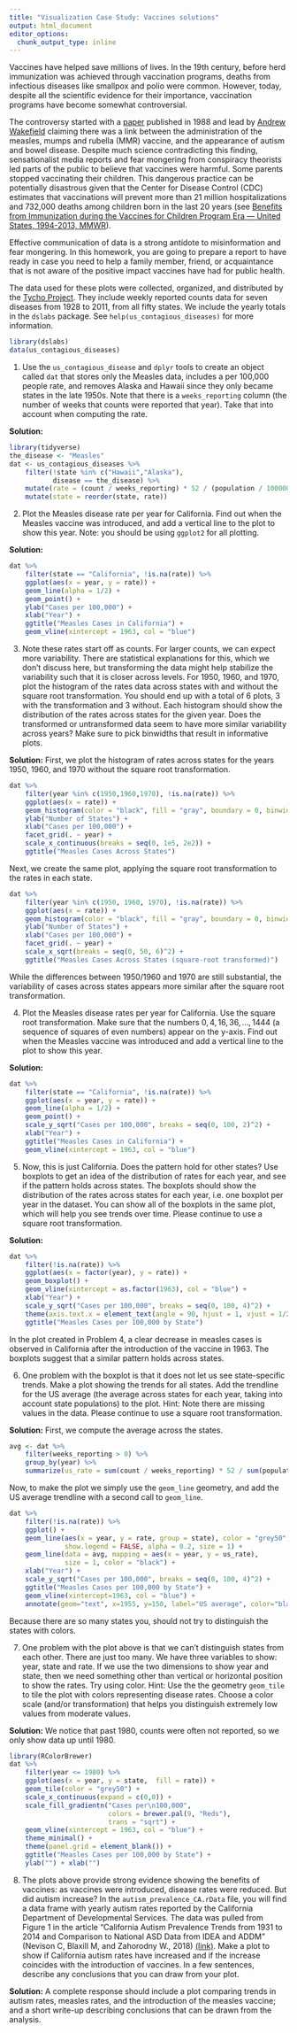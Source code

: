 ```yaml
---
title: "Visualization Case Study: Vaccines solutions"
output: html_document
editor_options: 
  chunk_output_type: inline
---
```


Vaccines have helped save millions of lives. In the 19th century, before herd immunization was achieved through vaccination programs, deaths from infectious diseases like smallpox and polio were common. However, today, despite all the scientific evidence for their importance, vaccination programs have become somewhat controversial.

The controversy started with a [paper](http://www.thelancet.com/journals/lancet/article/PIIS0140-6736(97)11096-0/abstract) published in 1988 and lead by [Andrew Wakefield](https://en.wikipedia.org/wiki/Andrew_Wakefield) claiming there was a link between the administration of the measles, mumps and rubella (MMR) vaccine, and the appearance of autism and bowel disease. Despite much science contradicting this finding, sensationalist media reports and fear mongering from conspiracy theorists led parts of the public to believe that vaccines were harmful. Some parents stopped vaccinating their children. This dangerous practice can be potentially disastrous given that the Center for Disease Control (CDC) estimates that vaccinations will prevent more than 21 million hospitalizations and 732,000 deaths among children born in the last 20 years (see [Benefits from Immunization during the Vaccines for Children Program Era — United States, 1994-2013, MMWR](https://www.cdc.gov/mmwr/preview/mmwrhtml/mm6316a4.htm)). 

Effective communication of data is a strong antidote to misinformation and fear mongering. In this homework, you are going to prepare a report to have ready in case you need to help a family member, friend, or acquaintance that is not aware of the positive impact vaccines have had for public health. 

The data used for these plots were collected, organized, and distributed by the [Tycho Project](http://www.tycho.pitt.edu/). They include weekly reported counts data for seven diseases from 1928 to 2011, from all fifty states. We include the yearly totals in the `dslabs` package. See `help(us_contagious_diseases)` for more information. 

```r
library(dslabs)
data(us_contagious_diseases)
```

1. Use the `us_contagious_disease` and `dplyr` tools to create an object called `dat` that stores only the Measles data, includes a per 100,000 people rate, and removes Alaska and Hawaii since they only became states in the late 1950s. Note that there is a `weeks_reporting` column (the number of weeks that counts were reported that year). Take that into account when computing the rate.

**Solution:** 
```r
library(tidyverse)
the_disease <- "Measles"
dat <- us_contagious_diseases %>%
    filter(!state %in% c("Hawaii","Alaska"),
           disease == the_disease) %>%
    mutate(rate = (count / weeks_reporting) * 52 / (population / 100000)) %>% 
    mutate(state = reorder(state, rate)) 
```


2. Plot the Measles disease rate per year for California. Find out when the Measles vaccine was introduced, and add a vertical line to the plot to show this year. Note: you should be using `ggplot2` for all plotting.

**Solution:**  
```r
dat %>% 
    filter(state == "California", !is.na(rate)) %>%
    ggplot(aes(x = year, y = rate)) +
    geom_line(alpha = 1/2) + 
    geom_point() + 
    ylab("Cases per 100,000") + 
    xlab("Year") +
    ggtitle("Measles Cases in California") + 
    geom_vline(xintercept = 1963, col = "blue")
```

3. Note these rates start off as counts. For larger counts, we can expect more variability. There are statistical explanations for this, which we don't discuss here, but transforming the data might help stabilize the variability such that it is closer across levels. For 1950, 1960, and 1970, plot the histogram of the rates data across states with and without the square root transformation. You should end up with a total of 6 plots, 3 with the transformation and 3 without. Each histogram should show the distribution of the rates across states for the given year. Does the transformed or untransformed data seem to have more similar variability across years? Make sure to pick binwidths that result in informative plots.

**Solution:** First, we plot the histogram of rates across states for the years 1950, 1960, and 1970 without the square root transformation.
```r
dat %>% 
    filter(year %in% c(1950,1960,1970), !is.na(rate)) %>%
    ggplot(aes(x = rate)) +
    geom_histogram(color = "black", fill = "gray", boundary = 0, binwidth = 50) +
    ylab("Number of States") +
    xlab("Cases per 100,000") +
    facet_grid(. ~ year) +
    scale_x_continuous(breaks = seq(0, 1e5, 2e2)) +
    ggtitle("Measles Cases Across States")
```

Next, we create the same plot, applying the square root transformation to the rates in each state.
```r
dat %>% 
    filter(year %in% c(1950, 1960, 1970), !is.na(rate)) %>%
    ggplot(aes(x = rate)) +
    geom_histogram(color = "black", fill = "gray", boundary = 0, binwidth = 3) +
    ylab("Number of States") +
    xlab("Cases per 100,000") +
    facet_grid(. ~ year) +
    scale_x_sqrt(breaks = seq(0, 50, 6)^2) +
    ggtitle("Measles Cases Across States (square-root transformed)")
```

While the differences between 1950/1960 and 1970 are still substantial, the variability of cases across states appears more similar after the square root transformation.


4. Plot the Measles disease rates per year for California. Use the square root transformation. Make sure that the numbers $0,4,16,36, \dots, 1444$ (a sequence of squares of even numbers) appear on the y-axis. Find out when the Measles vaccine was introduced and add a vertical line to the plot to show this year. 

**Solution:** 
```r
dat %>% 
    filter(state == "California", !is.na(rate)) %>%
    ggplot(aes(x = year, y = rate)) +
    geom_line(alpha = 1/2) + 
    geom_point() + 
    scale_y_sqrt("Cases per 100,000", breaks = seq(0, 100, 2)^2) + 
    xlab("Year") +
    ggtitle("Measles Cases in California") + 
    geom_vline(xintercept = 1963, col = "blue")
```

5. Now, this is just California. Does the pattern hold for other states? Use boxplots to get an idea of the distribution of rates for each year, and see if the pattern holds across states. The boxplots should show the distribution of the rates across states for each year, i.e. one boxplot per year in the dataset. You can show all of the boxplots in the same plot, which will help you see trends over time. Please continue to use a square root transformation. 

**Solution:** 
```r
dat %>% 
    filter(!is.na(rate)) %>%
    ggplot(aes(x = factor(year), y = rate)) +
    geom_boxplot() + 
    geom_vline(xintercept = as.factor(1963), col = "blue") +
    xlab("Year") +
    scale_y_sqrt("Cases per 100,000", breaks = seq(0, 100, 4)^2) +
    theme(axis.text.x = element_text(angle = 90, hjust = 1, vjust = 1/2)) +
    ggtitle("Measles Cases per 100,000 by State")
```

In the plot created in Problem 4, a clear decrease in measles cases is observed in California after the introduction of the vaccine in 1963. The boxplots suggest that a similar pattern holds across states.


6. One problem with the boxplot is that it does not let us see state-specific trends. Make a plot showing the trends for all states. Add the trendline for the US average (the average across states for each year, taking into account state populations) to the plot. Hint: Note there are missing values in the data. Please continue to use a square root transformation. 

**Solution:** First, we compute the average across the states.
```r
avg <- dat %>%
    filter(weeks_reporting > 0) %>%
    group_by(year) %>% 
    summarize(us_rate = sum(count / weeks_reporting) * 52 / sum(population / 100000))
```

Now, to make the plot we simply use the `geom_line` geometry, and add the US average trendline with a second call to `geom_line`. 
```r
dat %>% 
    filter(!is.na(rate)) %>%
    ggplot() +
    geom_line(aes(x = year, y = rate, group = state), color = "grey50", 
              show.legend = FALSE, alpha = 0.2, size = 1) +
    geom_line(data = avg, mapping = aes(x = year, y = us_rate), 
              size = 1, color = "black") +
    xlab("Year") + 
    scale_y_sqrt("Cases per 100,000", breaks = seq(0, 100, 4)^2) +
    ggtitle("Measles Cases per 100,000 by State") + 
    geom_vline(xintercept=1963, col = "blue") +
    annotate(geom="text", x=1955, y=150, label="US average", color="black") 
```

Because there are so many states you, should not try to distinguish the states with colors.


7. One problem with the plot above is that we can't distinguish states from each other. There are just too many. We have three variables to show: year, state and rate. If we use the two dimensions to show year and state, then we need something other than vertical or horizontal position to show the rates. Try using color. Hint: Use the the geometry `geom_tile` to tile the plot with colors representing disease rates. Choose a color scale (and/or transformation) that helps you distinguish extremely low values from moderate values. 

**Solution:** We notice that past 1980, counts were often not reported, so we only show data up until 1980.
```r
library(RColorBrewer)
dat %>% 
    filter(year <= 1980) %>%
    ggplot(aes(x = year, y = state,  fill = rate)) +
    geom_tile(color = "grey50") +
    scale_x_continuous(expand = c(0,0)) +
    scale_fill_gradientn("Cases per\n100,000", 
                         colors = brewer.pal(9, "Reds"), 
                         trans = "sqrt") +
    geom_vline(xintercept = 1963, col = "blue") +
    theme_minimal() +  
    theme(panel.grid = element_blank()) +
    ggtitle("Measles Cases per 100,000 by State") + 
    ylab("") + xlab("")
```


8. The plots above provide strong evidence showing the benefits of vaccines: as vaccines were introduced, disease rates were reduced. But did autism increase? In the `autism_prevalence_CA.rData` file, you will find a data frame with yearly autism rates reported by the California Department of Developmental Services. The data was pulled from Figure 1 in the article "California Autism Prevalence Trends from 1931 to 2014 and Comparison to National ASD Data from IDEA and ADDM" (Nevison C, Blaxill M, and Zahorodny W., 2018) [(link)](https://link.springer.com/content/pdf/10.1007/s10803-018-3670-2.pdf). Make a plot to show if California autism rates have increased and if the increase coincides with the introduction of vaccines. In a few sentences, describe any conclusions that you can draw from your plot. 


**Solution:** A complete response should include a plot comparing trends in autism rates, measles rates, and the introduction of the measles vaccine; and a short write-up describing conclusions that can be drawn from the analysis.

